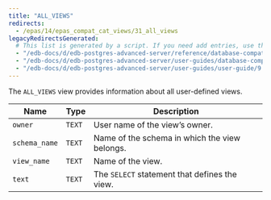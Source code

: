 ```yaml
---
title: "ALL_VIEWS"
redirects:
  - /epas/14/epas_compat_cat_views/31_all_views
legacyRedirectsGenerated:
  # This list is generated by a script. If you need add entries, use the `legacyRedirects` key.
  - "/edb-docs/d/edb-postgres-advanced-server/reference/database-compatibility-for-oracle-developers-reference-guide/9.6/Database_Compatibility_for_Oracle_Developers_Reference_Guide.1.133.html"
  - "/edb-docs/d/edb-postgres-advanced-server/user-guides/database-compatibility-for-oracle-developers-guide/9.5/Database_Compatibility_for_Oracle_Developers_Guide.1.248.html"
  - "/edb-docs/d/edb-postgres-advanced-server/user-guides/user-guide/9.5/EDB_Postgres_Enterprise_Guide.1.194.html"
---
```


<div id="all_views" class="registered_link"></div>

The `ALL_VIEWS` view provides information about all user-defined views.

| Name          | Type   | Description                                   |
| ------------- | ------ | --------------------------------------------- |
| `owner`       | `TEXT` | User name of the view’s owner.                |
| `schema_name` | `TEXT` | Name of the schema in which the view belongs. |
| `view_name`   | `TEXT` | Name of the view.                             |
| `text`        | `TEXT` | The `SELECT` statement that defines the view. |
